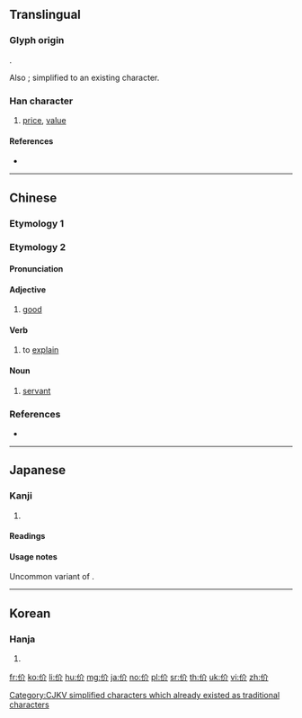 {{character info/new}}
{{also|價}}
==Translingual==
{{Han simplified forms|價|価|价}}
{{stroke order}}

===Glyph origin===
{{Han etym}}
{{Han compound|人|介|c1=s|c2=p|ls=psc}}.

Also {{Han simp|價|f=賈|t=介}}; simplified to an existing character.

[[Category:CJKV simplified characters which already existed as traditional characters]]

===Han character===
{{Han char|rn=9|rad=人|as=04|sn=6|four=28220|canj=OOLL|ids=⿰亻介}}

# [[price]], [[value]]

====References====
* {{Han ref|kx=0094.200|dkj=00412|dj=0200.110|hdz=10124.070|uh=4EF7|ud=20215|bh=C9B2|bd=51634}}

----

==Chinese==

===Etymology 1===
{{zh-see|價}}

===Etymology 2===
{{zh-forms}}

====Pronunciation====
{{zh-pron
|m=jiè
|c=gaai3
|oc=y
|mc=y
|cat=a,v,n
}}
{{attention|zh|OC needs to suppress Baxter-Sagart but keep Zhengzhang}}

====Adjective====
{{zh-adj}}

# [[good]]

====Verb====
{{zh-adj}}

# to [[explain]]

====Noun====
{{zh-noun}}

# {{lb|zh|literary}} [[servant]]

===References===
* {{R:twedu|B00032}}

----

==Japanese==

===Kanji===
{{ja-kanji|grade=|rs=人04}}

# {{l|en|value}}

====Readings====
{{ja-readings
|goon=[[け]] (ke)
|kanon=[[かい]] (kai)
|kun=[[あたい]] (atai)
}}

====Usage notes====
Uncommon variant of {{m|ja|価}}.

----

==Korean==

===Hanja===
{{ko-hanja|hangeul=개|rv=gae|mr=kae}}

# {{defn|lang=ko|sort=人04}}

[[fr:价]]
[[ko:价]]
[[li:价]]
[[hu:价]]
[[mg:价]]
[[ja:价]]
[[no:价]]
[[pl:价]]
[[sr:价]]
[[th:价]]
[[uk:价]]
[[vi:价]]
[[zh:价]]